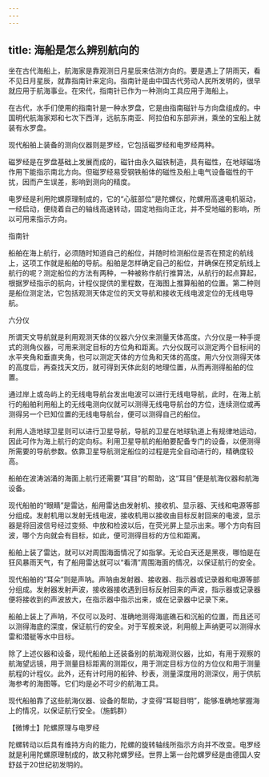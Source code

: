 ```yaml
---
---
---
```

title: 海船是怎么辨别航向的
---






坐在古代海船上，航海家是靠观测日月星辰来估测方向的。要是遇上了阴雨天，看不见日月星辰，就靠指南针来定向。指南针是由中国古代劳动人民所发明的，很早就应用于航海事业。在宋代，指南针已作为一种测向工具应用于海船上。

在古代，水手们使用的指南针是一种水罗盘，它是由指南磁针与方向盘组成的。中国明代航海家郑和七次下西洋，远航东南亚、阿拉伯和东部非洲，乘坐的宝船上就装有水罗盘。

现代船舶上装备的测向仪器则是罗经，它包括磁罗经和电罗经两种。

磁罗经是在罗盘基础上发展而成的，磁针由永久磁铁制造，具有磁性，在地球磁场作用下能指示南北方向。但磁罗经易受钢铁船体的磁性及船上电气设备磁性的干扰，因而产生误差，影响到测向的精度。

电罗经是利用陀螺原理制成的，它的“心脏部位”是陀螺仪，陀螺用高速电机驱动，一经启动，便绕着自己的轴线高速转动，固定地指向正北，并不受地磁的影响，所以可用来指示方向。

指南针



船舶在海上航行，必须随时知道自己的船位，并随时检测船位是否在预定的航线上，这项工作就是船舶的导航。船舶是怎样确定自己的船位，并确保在预定航线上航行的呢？测定船位的方法有两种，一种被称作航行推算法，从航行的起点算起，根据罗经指示的航向，计程仪提供的里程数，在海图上推算船舶的位置。第二种则是船位测定法，它包括观测天体定位的天文导航和接收无线电波定位的无线电导航。

六分仪



所谓天文导航就是利用观测天体的仪器六分仪来测量天体高度。六分仪是一种手提式的测角仪器，可用来测定目标的方位角和距离。六分仪既可以测定两个目标间的水平夹角和垂直夹角，也可以测定天体的方位角和天体的高度。用六分仪测得天体的高度后，再查找天文历，就可得到天体此刻的地理位置，从而再测得船舶的位置。

通过岸上或岛屿上的无线电导航台发出电波可以进行无线电导航，此时，在海上航行的船舶利用船上的无线电测向仪就可以测得无线电导航台的方位，连续测位或再测得另一个已知位置的无线电导航台，便可以测得自己的船位。

利用人造地球卫星则可以进行卫星导航，导航的卫星在地球轨道上有规律地运动，因此可作为海上航行的定向标。利用卫星导航的船舶要配备专门的设备，以便测得所需要的导航参数。依靠卫星导航测定船位的过程是完全自动进行的，精确度较高。

船舶在波涛汹涌的海面上航行还需要“耳目”的帮助，这“耳目”便是航海仪器和航海设备。

现代船舶的“眼睛”是雷达，船用雷达由发射机、接收机、显示器、天线和电源等部分组成。发射机用以发射无线电波，接收机用以接收由目标反射回来的电波，显示器是将回波信号经过变频、中放和检波以后，在荧光屏上显示出来。哪个方向有回波，哪个方向就会有目标，如此，便可测得目标的方位和距离。

船舶上装了雷达，就可以对周围海面情况了如指掌。无论白天还是黑夜，哪怕是在狂风暴雨天气，有了船用雷达就可以“看清”周围海面的情况，以保证航行的安全。

现代船舶的“耳朵”则是声呐。声呐由发射器、接收器、指示器或记录器和电源等部分组成。发射器发射声波，接收器接收遇到目标反射回来的声波，指示器或记录器便将接收到的声波放大，在指示器中指示出来，或在记录器中记录下来。

船舶上装上了声呐，不仅可以及时、准确地测得海底礁石和沉船的位置，而且还可以测得海底的深度，保证航行的安全。对于军舰来说，利用舰上声纳更可以测得水雷和潜艇等水中目标。

除了上述仪器和设备，现代船舶上还装备别的航海观测仪器，比如，有用于观察的航海望远镜，用于测量目标距离的测距仪，用于测定目标方位的方位仪和用于测量航程的计程仪。此外，还有计时用的船钟、秒表，测量深度用的测深仪，用于供航海参考的海图等。它们均是必不可少的航海工具。

现代船舶靠了这些航海仪器、设备的帮助，才变得“耳聪目明”，能够准确地掌握海上的情况，以保证航行安全。（施鹤群）





【微博士】陀螺原理与电罗经

陀螺转动以后具有维持方向的能力，陀螺的旋转轴线所指示方向并不改变。电罗经就是利用陀螺原理制成的，故又称陀螺罗经。世界上第一台陀螺罗经是由德国人安舒兹于20世纪初发明的。